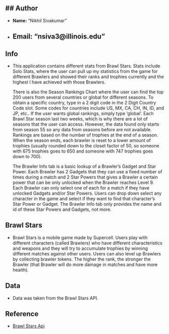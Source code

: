 ## Author
---
- **Name:** "Nikhil Sivakumar"
- **Email:** "nsiva3@illinois.edu"
---

## Info

- This application contains different stats from Brawl Stars. Stats include Solo Stats, where the user can pull up my statistics from the game for different Brawlers and showed their ranks and trophies currently and the highest I have achieved with those Brawlers. 
  
  There is also the Season Rankings Chart where the user can find the top 200 users from several countries or global for different seasons. To obtain a specific country, type in a 2 digit code in the 2 Digit Country Code slot. Some codes for countries include US, MX, CA, CH, IN, ID, and JP, etc.. If the user wants global rankings, simply type 'global'. Each Brawl Star season last two weeks, which is why there are a lot of seasons that the user can access. However, the data found only starts from season 55 so any data from seasons before are not available. Rankings are based on the number of trophies at the end of a season. When the season ends, each brawler is reset to a lower amount of trophies (usually rounded down to the closet factor of 50, so someone with 675 trophies goes to 650 and someone with 747 trophies goes down to 700).
  
  The Brawler Info tab is a basic lookup of a Brawler's Gadget and Star Power. Each Brawler has 2 Gadgets that they can use a fixed number of times during a match and 2 Star Powers that gives a Brawler a certain power that can be only unlocked when the Brawler reaches Level 9. Each Brawler can only select one of each for a match if they have unlocked Gadgets and/or Star Powers. Users can drop down select any character in the game and select if they want to find that character's Star Power or Gadget. The Brawler Info tab only provides the name and id of these Star Powers and Gadgets, not more.

## Brawl Stars

- Brawl Stars is a mobile game made by Supercell. Users play with different characters (called Brawlers) who have different characteristics and weapons and they will try to accumulate trophies by winning different matches against other users. Users can also level up Brawlers by collecting brawler tokens. The higher the rank, the stronger the Brawler (that Brawler will do more damage in matches and have more health).

## Data
- Data was taken from the Brawl Stars API.

## Reference
- [Brawl Stars Api](https://developer.brawlstars.com/#/)